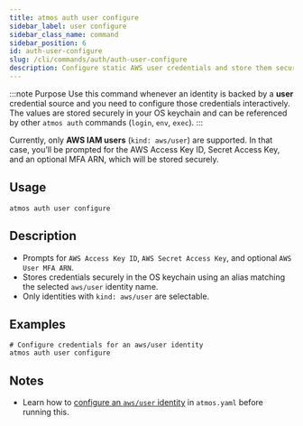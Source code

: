 ```yaml
---
title: atmos auth user configure
sidebar_label: user configure
sidebar_class_name: command
sidebar_position: 6
id: auth-user-configure
slug: /cli/commands/auth/auth-user-configure
description: Configure static AWS user credentials and store them securely in your system keychain.
---
```


:::note Purpose
Use this command whenever an identity is backed by a **user** credential source and you need to configure those credentials interactively. The values are stored securely in your OS keychain and can be referenced by other `atmos auth` commands (`login`, `env`, `exec`).
:::

<Note>Currently, only **AWS IAM users** (`kind: aws/user`) are supported. In that case, you’ll be prompted for the AWS Access Key ID, Secret Access Key, and an optional MFA ARN, which will be stored securely.</Note>

<Screengrab title="atmos auth user configure --help" slug="atmos-auth-user-configure--help" />

## Usage

```shell
atmos auth user configure
```

## Description

- Prompts for `AWS Access Key ID`, `AWS Secret Access Key`, and optional `AWS User MFA ARN`.
- Stores credentials securely in the OS keychain using an alias matching the selected `aws/user` identity name.
- Only identities with `kind: aws/user` are selectable.

## Examples

```shell
# Configure credentials for an aws/user identity
atmos auth user configure
```

## Notes

- Learn how to [configure an `aws/user` identity](/cli/commands/auth/usage#aws-user-break-glass) in `atmos.yaml` before running this.
